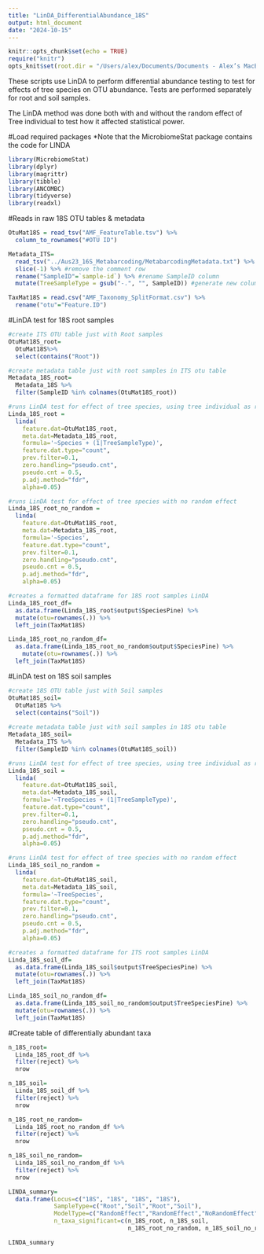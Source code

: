 ```yaml
---
title: "LinDA_DifferentialAbundance_18S"
output: html_document
date: "2024-10-15"
---
```


```r
knitr::opts_chunk$set(echo = TRUE)
require("knitr")
opts_knit$set(root.dir = "/Users/alex/Documents/Documents - Alex’s MacBook Pro/Documents/GitHub/Aus-Invasions-2023-Course/Aus23_18S_Metabarcoding")
```

These scripts use LinDA to perform differential abundance testing to test for effects of tree species on OTU abundance. Tests are performed separately for root and soil samples.

The LinDA method was done both with and without the random effect of Tree individual to test how it affected statistical power.

#Load required packages
*Note that the MicrobiomeStat package contains the code for LINDA
```r
library(MicrobiomeStat)
library(dplyr)
library(magrittr)
library(tibble)
library(ANCOMBC)
library(tidyverse)
library(readxl)
```

#Reads in raw 18S OTU tables & metadata
```r
OtuMat18S = read_tsv("AMF_FeatureTable.tsv") %>%
  column_to_rownames("#OTU ID")

Metadata_ITS=
  read_tsv("../Aus23_16S_Metabarcoding/MetabarcodingMetadata.txt") %>%
  slice(-1) %>% #remove the comment row 
  rename("SampleID"=`sample-id`) %>% #rename SampleID column
  mutate(TreeSampleType = gsub("-.", "", SampleID)) #generate new column with Tree ID and sample type concatenated

TaxMat18S = read.csv("AMF_Taxonomy_SplitFormat.csv") %>%
  rename("otu"="Feature.ID")
```

#LinDA test for 18S root samples
```r
#create ITS OTU table just with Root samples
OtuMat18S_root= 
  OtuMat18S%>% 
  select(contains("Root")) 

#create metadata table just with root samples in ITS otu table
Metadata_18S_root=
  Metadata_18S %>%
  filter(SampleID %in% colnames(OtuMat18S_root))

#runs LinDA test for effect of tree species, using tree individual as random effects
Linda_18S_root =
  linda(
    feature.dat=OtuMat18S_root,
    meta.dat=Metadata_18S_root,
    formula='~Species + (1|TreeSampleType)',
    feature.dat.type="count",
    prev.filter=0.1,
    zero.handling="pseudo.cnt",
    pseudo.cnt = 0.5,
    p.adj.method="fdr",
    alpha=0.05)

#runs LinDA test for effect of tree species with no random effect
Linda_18S_root_no_random =
  linda(
    feature.dat=OtuMat18S_root,
    meta.dat=Metadata_18S_root,
    formula='~Species',
    feature.dat.type="count",
    prev.filter=0.1,
    zero.handling="pseudo.cnt",
    pseudo.cnt = 0.5,
    p.adj.method="fdr",
    alpha=0.05)

#creates a formatted dataframe for 18S root samples LinDA
Linda_18S_root_df=
  as.data.frame(Linda_18S_root$output$SpeciesPine) %>%
  mutate(otu=rownames(.)) %>%
  left_join(TaxMat18S)

Linda_18S_root_no_random_df=
  as.data.frame(Linda_18S_root_no_random$output$SpeciesPine) %>%
    mutate(otu=rownames(.)) %>%
  left_join(TaxMat18S)
```

#LinDA test on 18S soil samples
```r
#create 18S OTU table just with Soil samples
OtuMat18S_soil= 
  OtuMat18S %>% 
  select(contains("Soil")) 
  
#create metadata table just with soil samples in 18S otu table
Metadata_18S_soil=
  Metadata_ITS %>%
  filter(SampleID %in% colnames(OtuMat18S_soil))

#runs LinDA test for effect of tree species, using tree individual as random effects
Linda_18S_soil =
  linda(
    feature.dat=OtuMat18S_soil,
    meta.dat=Metadata_18S_soil,
    formula='~TreeSpecies + (1|TreeSampleType)',
    feature.dat.type="count",
    prev.filter=0.1,
    zero.handling="pseudo.cnt",
    pseudo.cnt = 0.5,
    p.adj.method="fdr",
    alpha=0.05)

#runs LinDA test for effect of tree species with no random effect
Linda_18S_soil_no_random =
  linda(
    feature.dat=OtuMat18S_soil,
    meta.dat=Metadata_18S_soil,
    formula='~TreeSpecies',
    feature.dat.type="count",
    prev.filter=0.1,
    zero.handling="pseudo.cnt",
    pseudo.cnt = 0.5,
    p.adj.method="fdr",
    alpha=0.05)

#creates a formatted dataframe for ITS root samples LinDA
Linda_18S_soil_df=
  as.data.frame(Linda_18S_soil$output$TreeSpeciesPine) %>%
  mutate(otu=rownames(.)) %>%
  left_join(TaxMat18S)

Linda_18S_soil_no_random_df=
  as.data.frame(Linda_18S_soil_no_random$output$TreeSpeciesPine) %>%
  mutate(otu=rownames(.)) %>%
  left_join(TaxMat18S)
```

#Create table of differentially abundant taxa
```r
n_18S_root=
  Linda_18S_root_df %>%
  filter(reject) %>%
  nrow

n_18S_soil=
  Linda_18S_soil_df %>%
  filter(reject) %>%
  nrow

n_18S_root_no_random=
  Linda_18S_root_no_random_df %>%
  filter(reject) %>%
  nrow

n_18S_soil_no_random=
  Linda_18S_soil_no_random_df %>%
  filter(reject) %>%
  nrow

LINDA_summary=
  data.frame(Locus=c("18S", "18S", "18S", "18S"),
             SampleType=c("Root","Soil","Root","Soil"),
             ModelType=c("RandomEffect","RandomEffect","NoRandomEffect","NoRandomEffect"),
             n_taxa_significant=c(n_18S_root, n_18S_soil,
                                  n_18S_root_no_random, n_18S_soil_no_random))

LINDA_summary

```


